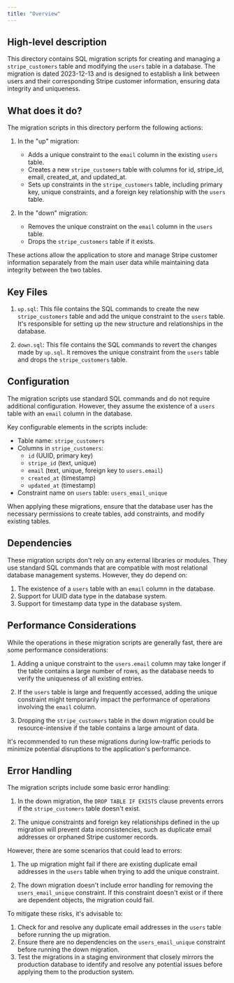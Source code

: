 ```yaml
---
title: "Overview"
---
```


## High-level description
This directory contains SQL migration scripts for creating and managing a `stripe_customers` table and modifying the `users` table in a database. The migration is dated 2023-12-13 and is designed to establish a link between users and their corresponding Stripe customer information, ensuring data integrity and uniqueness.

## What does it do?
The migration scripts in this directory perform the following actions:

1. In the "up" migration:
   - Adds a unique constraint to the `email` column in the existing `users` table.
   - Creates a new `stripe_customers` table with columns for id, stripe_id, email, created_at, and updated_at.
   - Sets up constraints in the `stripe_customers` table, including primary key, unique constraints, and a foreign key relationship with the `users` table.

2. In the "down" migration:
   - Removes the unique constraint on the `email` column in the `users` table.
   - Drops the `stripe_customers` table if it exists.

These actions allow the application to store and manage Stripe customer information separately from the main user data while maintaining data integrity between the two tables.

## Key Files

1. `up.sql`:
   This file contains the SQL commands to create the new `stripe_customers` table and add the unique constraint to the `users` table. It's responsible for setting up the new structure and relationships in the database.

2. `down.sql`:
   This file contains the SQL commands to revert the changes made by `up.sql`. It removes the unique constraint from the `users` table and drops the `stripe_customers` table.

## Configuration
The migration scripts use standard SQL commands and do not require additional configuration. However, they assume the existence of a `users` table with an `email` column in the database.

Key configurable elements in the scripts include:

- Table name: `stripe_customers`
- Columns in `stripe_customers`:
  - `id` (UUID, primary key)
  - `stripe_id` (text, unique)
  - `email` (text, unique, foreign key to `users.email`)
  - `created_at` (timestamp)
  - `updated_at` (timestamp)
- Constraint name on `users` table: `users_email_unique`

When applying these migrations, ensure that the database user has the necessary permissions to create tables, add constraints, and modify existing tables.

## Dependencies
These migration scripts don't rely on any external libraries or modules. They use standard SQL commands that are compatible with most relational database management systems. However, they do depend on:

1. The existence of a `users` table with an `email` column in the database.
2. Support for UUID data type in the database system.
3. Support for timestamp data type in the database system.

## Performance Considerations
While the operations in these migration scripts are generally fast, there are some performance considerations:

1. Adding a unique constraint to the `users.email` column may take longer if the table contains a large number of rows, as the database needs to verify the uniqueness of all existing entries.

2. If the `users` table is large and frequently accessed, adding the unique constraint might temporarily impact the performance of operations involving the `email` column.

3. Dropping the `stripe_customers` table in the down migration could be resource-intensive if the table contains a large amount of data.

It's recommended to run these migrations during low-traffic periods to minimize potential disruptions to the application's performance.

## Error Handling
The migration scripts include some basic error handling:

1. In the down migration, the `DROP TABLE IF EXISTS` clause prevents errors if the `stripe_customers` table doesn't exist.

2. The unique constraints and foreign key relationships defined in the up migration will prevent data inconsistencies, such as duplicate email addresses or orphaned Stripe customer records.

However, there are some scenarios that could lead to errors:

1. The up migration might fail if there are existing duplicate email addresses in the `users` table when trying to add the unique constraint.

2. The down migration doesn't include error handling for removing the `users_email_unique` constraint. If this constraint doesn't exist or if there are dependent objects, the migration could fail.

To mitigate these risks, it's advisable to:

1. Check for and resolve any duplicate email addresses in the `users` table before running the up migration.
2. Ensure there are no dependencies on the `users_email_unique` constraint before running the down migration.
3. Test the migrations in a staging environment that closely mirrors the production database to identify and resolve any potential issues before applying them to the production system.